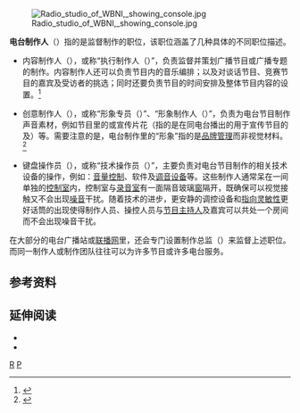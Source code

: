 {{NoteTA
|G1 = Communication
|G2 = Electronics
}}

[[File:Radio_studio_of_WBNI,_showing_console.jpg|thumb]]

'''电台制作人'''（{{Lang-en|Radio Producer}}）指的是监督{{Link-en|电台节目|Radio program}}制作的职位，该职位涵盖了几种具体的不同职位描述。

* 内容制作人（{{lang|en|Content Producer}}），或称“执行制作人（{{lang|en|Executive Producer}}）”，负责监督并策划广播节目或广播专题的制作。内容制作人还可以负责节目内的音乐编排；以及对谈话节目、竞赛节目的嘉宾及受访者的挑选；同时还要负责节目的时间安排及整体节目内容的设置。<ref>{{cite book |author1=Peter Stewart |title=Essential Radio Skills: How to Present a Radio Show |date=2010-05-29 |publisher=A&C Black |isbn=9781408121795 |accessdate=2021-04-07}}</ref>

* 创意制作人（{{lang|en|Creative Producer}}），或称“形象专员（{{lang|en|Imaging Specialist}}）”、“形象制作人（{{lang|en|Imaging Pproducer}}）”，负责为电台节目制作声音素材，例如节目里的{{Link-en|媒体剪辑|Media clip|声音片段}}或宣传片花（指的是在同电台播出的用于宣传节目的{{Link-en|电台广告|Radio advertisement}}及{{Link-en|转场跳出|Bumper (broadcasting)}}）等。需要注意的是，电台制作里的“形象”指的是[[品牌管理|品牌管理]]而非视觉材料。<ref>{{cite book |author1=Donald W. Connelly |title=Digital Radio Production: Third Edition |date=2017-03-24 |publisher=Waveland Press |isbn=9781478635123 |accessdate=2021-04-07}}</ref>

* 键盘操作员（{{lang|en|Board Operator}}），或称“技术操作员（{{lang|en|Technical Operator}}）”，主要负责对电台节目制作的相关技术设备的操作，例如：[[響度|音量控制]]、{{Link-en|声音录制与复制|Sound recording and reproduction|录制}}软件及[[调音台|调音设备]]等。这些制作人通常呆在一间单独的[[控制室|控制室]]内，控制室与[[录音室|录音室]]有一面隔音玻璃[[窗|窗]]隔开，既确保可以视觉接触又不会出现[[噪音|噪音]]干扰。随着技术的进步，更安静的调控设备和[[麦克风#單一指向式|指向灵敏性]]更好话筒的出现使得制作人员、操控人员与[[廣播節目主持人|节目主持人]]及嘉宾可以共处一个房间而不会出现噪音干扰。

在大部分的电台广播站或[[電台網#電台聯播網|联播网]]里，还会专门设置制作总监（{{lang|en|Production Director}}）来监督上述职位。而同一制作人或制作团队往往可以为许多节目或许多电台服务。

== 参考资料 ==
{{Reflist}}

== 延伸阅读 ==
* {{Citation | author1=Robert McLeish | title=Radio production | date=2005 | publisher=Focal Press | edition=5th | isbn=978-0-240-51972-2 }}
* {{Citation | author1=Michael C Keith | title=Radio production : art and science | date=1990 | publisher=Focal Press | isbn=978-0-240-80017-2 | url=https://archive.org/details/radioproductiona00keit }}


[[Category:製作人|R]]
[[Category:廣播職業|P]]